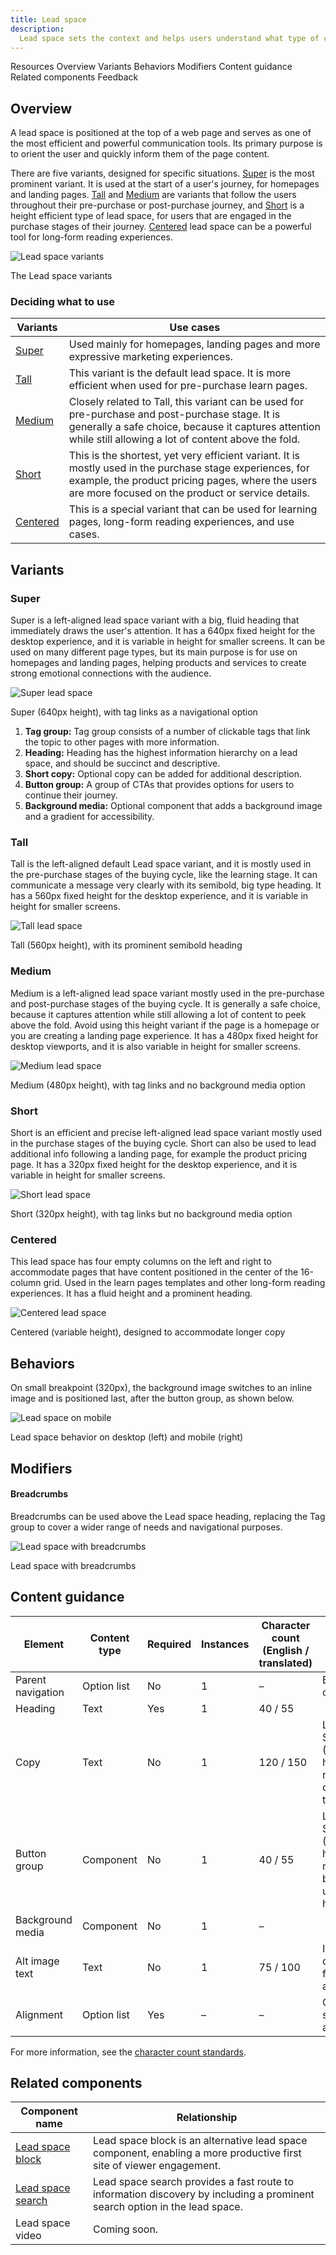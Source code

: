 ```yaml
---
title: Lead space
description:
  Lead space sets the context and helps users understand what type of content they are going to find on the page. It is always positioned at the top.
---
```



<ComponentDescription name="Lead space" type="layout" />

<AnchorLinks>

<AnchorLink>Resources</AnchorLink>
<AnchorLink>Overview</AnchorLink>
<AnchorLink>Variants</AnchorLink>
<AnchorLink>Behaviors</AnchorLink>
<AnchorLink>Modifiers</AnchorLink>
<AnchorLink>Content guidance</AnchorLink>
<AnchorLink>Related components</AnchorLink>
<AnchorLink>Feedback</AnchorLink>

</AnchorLinks>

<ResourceLinks name="Lead space" type="layout" />

## Overview

A lead space is positioned at the top of a web page and serves as one of the most efficient and powerful communication tools. Its primary purpose is to orient the user and quickly inform them of the page content.
 
There are five variants, designed for specific situations.  [Super](#super) is the most prominent variant. It is used at the start of a user's journey, for homepages and landing pages. [Tall](#tall) and [Medium](#medium) are variants that follow the users throughout their pre-purchase or post-purchase journey, and [Short](#short) is a height efficient type of lead space, for users that are engaged in the purchase stages of their journey. [Centered](#centered) lead space can be a powerful tool for long-form reading experiences.

<Row>

<Column colMd={4} colLg={8}>

![Lead space variants](../../images/component/lead-space/component--lead-space--variants.gif)

<Caption>The Lead space variants</Caption>

</Column>

</Row>


### Deciding what to use




| Variants   | Use cases              | 
| ---------------- | ---------------------- |
| [Super](#super)   |  Used mainly for homepages, landing pages and more expressive marketing experiences. |
| [Tall](#tall)     |  This variant is the default lead space. It is more efficient when used for pre-purchase learn pages. |
| [Medium](#medium)  |  Closely related to Tall, this variant can be used for pre-purchase and post-purchase stage. It is generally a safe choice, because it captures attention while still allowing a lot of content above the fold. |
| [Short](#short)   |  This is the shortest, yet very efficient variant. It is mostly used in the purchase stage experiences, for example, the product pricing pages, where the users are more focused on the product or service details. |
| [Centered](#centered)   |  This is a special variant that can be used for learning pages, long-form reading experiences, and use cases. |



## Variants

### Super

Super is a left-aligned lead space variant with a big, fluid heading that immediately draws the user's attention. It has a 640px fixed height for the desktop experience, and it is variable in height for smaller screens. It can be used on many different page types, but its main purpose is for use on homepages and landing pages, helping products and services to create strong emotional connections with the audience.

![Super lead space](../../images/component/lead-space/component--lead-space--super.jpg)

<Caption>
  Super (640px height), with tag links as a navigational option
</Caption>

1. **Tag group:** Tag group consists of a number of clickable tags that link the topic to other pages with more information.
1. **Heading:** Heading has the highest information hierarchy on a lead space, and should be succinct and descriptive.
1. **Short copy:** Optional copy can be added for additional description.
1. **Button group:** A group of CTAs that provides options for users to continue their journey.
1. **Background media:** Optional component that adds a background image and a gradient for accessibility.







### Tall

Tall is the left-aligned default Lead space variant, and it is mostly used in the pre-purchase stages of the buying cycle, like the learning stage. It can communicate a message very clearly with its semibold, big type heading. It has a 560px fixed height for the desktop experience, and it is variable in height for smaller screens.

![Tall lead space](../../images/component/lead-space/component--lead-space--tall.jpg)

<Caption>
  Tall (560px height), with its prominent semibold heading
</Caption>



### Medium

Medium is a left-aligned lead space variant mostly used in the pre-purchase and post-purchase stages of the buying cycle. It is generally a safe choice, because it captures attention while still allowing a lot of content to peek above the fold. Avoid using this height variant if the page is a homepage or you are creating a landing page experience. It has a 480px fixed height for desktop viewports, and it is also variable in height for smaller screens.

![Medium lead space](../../images/component/lead-space/component--lead-space--medium.jpg)

<Caption>
  Medium (480px height), with tag links and no background media option
</Caption>


### Short

Short is an efficient and precise left-aligned lead space variant mostly used in the purchase stages of the buying cycle. Short can also be used to lead additional info following a landing page, for example the product pricing page. It has a 320px fixed height for the desktop experience, and it is variable in height for smaller screens. 

![Short lead space](../../images/component/lead-space/component--lead-space--short.jpg)

<Caption>
  Short (320px height), with tag links but no background media option 
</Caption>



### Centered

This lead space has four empty columns on the left and right to accommodate pages that
have content positioned in the center of the 16-column grid. Used in the learn
pages templates and other long-form reading experiences. It has a fluid height and a prominent heading. 

![Centered lead space](../../images/component/lead-space/component--lead-space--centered.jpg)

<Caption>
  Centered (variable height), designed to accommodate longer copy
</Caption>



## Behaviors

On small breakpoint (320px), the background image switches to an inline image and is positioned last, after the button group, as shown below.

![Lead space on mobile](../../images/component/lead-space/component--lead-space--super--behaviors.jpg)

<Caption>
  Lead space behavior on desktop (left) and mobile (right)
</Caption>


## Modifiers

#### Breadcrumbs

Breadcrumbs can be used above the Lead space heading, replacing the Tag group to cover a wider range of needs and navigational purposes.

![Lead space with breadcrumbs](../../images/component/lead-space/component--lead-space--super--modifiers.jpg)

<Caption>
  Lead space with breadcrumbs
</Caption>



## Content guidance


| Element                                                         | Content type | Required | Instances | Character count <br/>(English / translated) | Notes                                                                                         |
| --------------------------------------------------------------- | ------------ | -------- | --------- | ------------------------------------------- | -------------------------------------- |
| Parent navigation                                               | Option list  | No       | 1         | –                                           |   Breadcrumbs or Tag group   |
| Heading                                                         | Text         | Yes      | 1         | 40 / 55                                     |     |
| Copy                                                            | Text         | No       | 1         | 120 / 150                                   | Lead space Short variant (320px height) does not allow copy under the heading    |
| Button group                                                    | Component    | No       | 1         | 40 / 55                                     | Lead space Short variant (320px height) does not allow a button group under the heading    |
| Background media                                                | Component    | No       | 1         | –                                           |     |
| Alt image text                                                  | Text         | No       | 1         | 75 / 100                                    | Image description for accessibility  |
| Alignment                                                  | Option list         | Yes       | –         | –                                  | Center, left, size (for left-aligned only) |


For more information, see the
[character count standards](https://github.com/carbon-design-system/carbon-for-ibm-dotcom-website/wiki/Character-count-standards).




## Related components

| Component name                                                                                               | Relationship                                                                                                                                                        |
| ------------------------------------------------------------------------------------------------------------ | ------------------------------------------------------------------------------------------------------------------------------------------------------------------- |
| [Lead space block](https://www.ibm.com/standards/carbon/components/lead-space-block)                                 | Lead space block is an alternative lead space component, enabling a more productive first site of viewer engagement.             |
| [Lead space search](https://www.ibm.com/standards/carbon/components/lead-space-search)               | Lead space search provides a fast route to information discovery by including a prominent search option in the lead space.         |
| Lead space video | Coming soon. |



<ComponentFooter name="Lead space" type="layout" />
